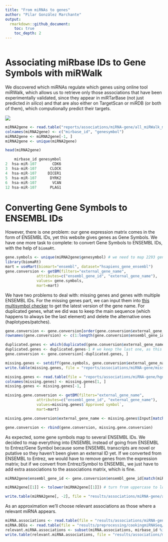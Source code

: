 ```yaml
---
title: "From miRNAs to genes"
author: "Pilar González Marchante"
output: 
  rmarkdown::github_document:
    toc: true
    toc_depth: 2
---
```


```r
```

# Associating miRbase IDs to Gene Symbols with miRWalk

We discovered which miRNAs regulate which genes using online tool miRWalk, which allows us to retrieve only those associations that have been experimentally validated, since they appear in miRTarBase (not just predicted *in silico*) and that are also either on TargetScan or miRDB (or both of them), which computionally predict their targets.

![](miRWalk.png)

```r
miRNA2gene <- read.table("reports/associations/miRNA-gene/all_miRWalk_miRNA_Targets.txt")
colnames(miRNA2gene) <- c("mirbase_id", "genesymbol")
miRNA2gene <- miRNA2gene[-1, ]
miRNA2gene <- unique(miRNA2gene)
```


```r
head(miRNA2gene)

    mirbase_id genesymbol
2  hsa-miR-107       CDK6
3  hsa-miR-107      CLOCK
4  hsa-miR-107     DICER1
5  hsa-miR-107      DYRK2
6  hsa-miR-107       VCAN
12 hsa-miR-107      PLAG1
```

# Converting Gene Symbols to ENSEMBL IDs

However, there is one problem: our gene expression matrix comes in the form of ENSEMBL IDs, yet this website gives genes as Gene Symbols. We have one more task to complete: to convert Gene Symbols to ENSEMBL IDs, with the help of `biomaRt`.

```r
gene.symbols <- unique(miRNA2gene$genesymbol) # we need to map 2293 genes
library(biomaRt)
mart = useMart(biomart="ensembl", dataset="hsapiens_gene_ensembl")
gene.conversion <- getBM(filters="external_gene_name",
              attributes=c("ensembl_gene_id", "external_gene_name"), 
              values= gene.symbols,
              mart=mart)
```

We have two problems to deal with: missing genes and genes with multiple ENSEMBL IDs. For the missing genes part, we can input them into [this multisymbol checker](https://www.genenames.org/tools/multi-symbol-checker/) to get the latest version of the gene name. For duplicated genes, what we did was to keep the main sequence (which happens to always be the last element) and delete the alternative ones (haplotypes/patches).

```r
gene.conversion <- gene.conversion[order(gene.conversion$external_gene_name), ]
rownames(gene.conversion) <- c(1:length(gene.conversion$ensembl_gene_id))

duplicated.genes <- which(duplicated(gene.conversion$external_gene_name))
duplicated.genes <- duplicated.genes-1 # we keep the last one, as this is the main sequence as opposed to alternative sequences (haplotypes/patches)
gene.conversion <- gene.conversion[-duplicated.genes, ]

missing.genes <- setdiff(gene.symbols, gene.conversion$external_gene_name) # 4
write.table(missing.genes, file = "reports/associations/miRNA-gene/missing.genes.txt", sep = "\t", quote = FALSE, row.names = FALSE, col.names = FALSE)

missing.genes <- read.table(file = "reports/associations/miRNA-gene/hgnc-symbol-check.csv", sep = ",")
colnames(missing.genes) <- missing.genes[1, ]
missing.genes <- missing.genes[-1, ]

missing.gene.conversion <- getBM(filters="external_gene_name",
              attributes=c("ensembl_gene_id", "external_gene_name"),
              values=missing.genes$`Approved symbol`,
              mart=mart)

missing.gene.conversion$external_gene_name <- missing.genes$Input[match(missing.gene.conversion$external_gene_name, missing.genes$`Approved symbol`)] # replace new names by old names, so that it finds them in the associations

gene.conversion <- rbind(gene.conversion, missing.gene.conversion)
```

As expected, some gene symbols map to several ENSEMBL IDs. We decided to map everything into ENSEMBL instead of going from ENSEMBL to Entrez/Gene Symbol because some ENSEMBL transcripts are novel or putative so they haven't been given an external ID yet. If we converted from ENSEMBL to Entrez, we would have to remove genes from the expression matrix; but if we convert from Entrez/Symbol to ENSEMBL, we just have to add extra associations to the associations matrix, which is fine.

```r
miRNA2gene$ensembl_gene_id <- gene.conversion$ensembl_gene_id[match(miRNA2gene$genesymbol, gene.conversion$external_gene_name)]

miRNA2gene[[1]] <- tolower(miRNA2gene[[1]]) # turn from uppercase to lowercase so that it can match DEGs, which are lowercase

write.table(miRNA2gene[, -2], file = "results/associations/miRNA-gene/all_miRWalk_miRNA_Targets.txt", sep = "\t", row.names = FALSE, quote = FALSE)
```

As an approximation we'll choose relevant associations as those where a relevant miRNA appears.

```r
miRNA.associations <- read.table(file = "results/associations/miRNA-gene/all_miRWalk_miRNA_Targets.txt", header = TRUE)
miRNA.DEGs <- read.table(file = "results/preprocessing/cookingmiRNASeq/common.miRNA.DEGs.txt")
relevant.miRNA.associations <- subset(miRNA.associations, mirbase_id %in% miRNA.DEGs$V1) # 169 miRNA-gene associations are relevant per this criterion
write.table(relevant.miRNA.associations, file = "results/associations/miRNA-gene/DEG_miRWalk_miRNA_Targets.txt", sep = "\t", quote = FALSE, row.names = FALSE, col.names = FALSE)
```

